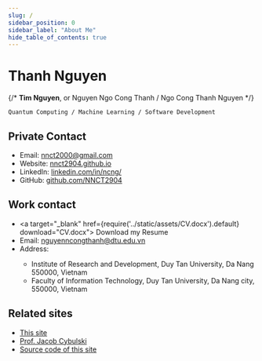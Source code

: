 ```yaml
---
slug: /
sidebar_position: 0
sidebar_label: "About Me"
hide_table_of_contents: true
---
```


# Thanh Nguyen
{/* **Tim Nguyen**, or Nguyen Ngo Cong Thanh / Ngo Cong Thanh Nguyen */}

`Quantum Computing / Machine Learning / Software Development`

## Private Contact


- <Icon icon="fa-fw fa-envelope" width="1em" size="lg"/> Email: nnct2000@gmail.com
- <Icon icon="fa-fw fa-globe" width="1em" size="lg"/> Website: [nnct2904.github.io](https://nnct2904.github.io/)
- <Icon icon="fa-brands fa-fw fa-linkedin" width="1em" size="lg"/> LinkedIn: [linkedin.com/in/ncng/](https://www.linkedin.com/in/ncng/)
- <Icon icon="fa-brands fa-fw fa-github" width="1em" size="lg"/> GitHub: [github.com/NNCT2904](https://github.com/NNCT2904)

## Work contact

- <Icon icon="fa-fw fa-user" width="1em" size="lg"/> <a target="\_blank" href={require('../static/assets/CV.docx').default} download="CV.docx"> Download my Resume </a>
- <Icon icon="fa-fw fa-envelope" width="1em" size="lg"/> Email: nguyenncongthanh@dtu.edu.vn
- <Icon icon="fa-fw fa-building-columns" width="1em" size="lg"/> Address: 
  - Institute of Research
  and Development, Duy Tan University, Da Nang 550000, Vietnam 
  - Faculty of Information
  Technology, Duy Tan University, Da Nang city, 550000, Vietnam

## Related sites

- [This site](/)
- [Prof. Jacob Cybulski](http://jacobcybulski.com/)
- [Source code of this site](https://github.com/NNCT2904/nnct2904.github.io)